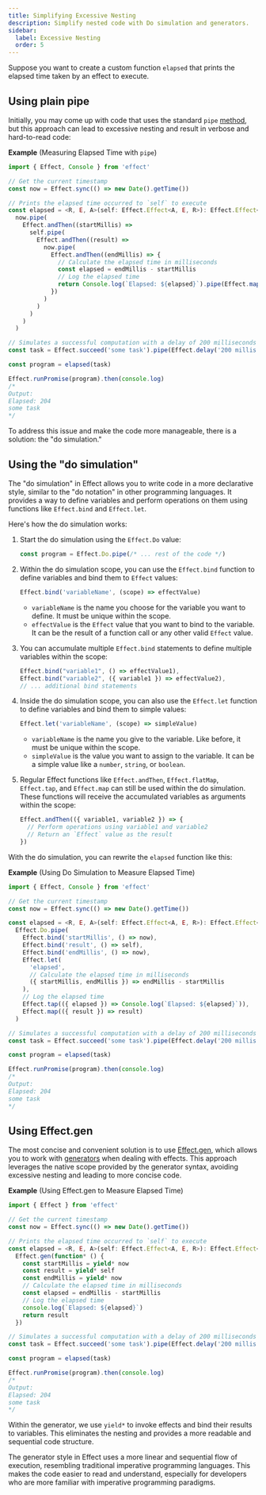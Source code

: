 ```yaml
---
title: Simplifying Excessive Nesting
description: Simplify nested code with Do simulation and generators.
sidebar:
  label: Excessive Nesting
  order: 5
---
```



Suppose you want to create a custom function `elapsed` that prints the elapsed time taken by an effect to execute.

## Using plain pipe

Initially, you may come up with code that uses the standard `pipe` [method](/docs/getting-started/building-pipelines/#the-pipe-method), but this approach can lead to excessive nesting and result in verbose and hard-to-read code:

**Example** (Measuring Elapsed Time with `pipe`)

```ts twoslash
import { Effect, Console } from 'effect'

// Get the current timestamp
const now = Effect.sync(() => new Date().getTime())

// Prints the elapsed time occurred to `self` to execute
const elapsed = <R, E, A>(self: Effect.Effect<A, E, R>): Effect.Effect<A, E, R> =>
  now.pipe(
    Effect.andThen((startMillis) =>
      self.pipe(
        Effect.andThen((result) =>
          now.pipe(
            Effect.andThen((endMillis) => {
              // Calculate the elapsed time in milliseconds
              const elapsed = endMillis - startMillis
              // Log the elapsed time
              return Console.log(`Elapsed: ${elapsed}`).pipe(Effect.map(() => result))
            })
          )
        )
      )
    )
  )

// Simulates a successful computation with a delay of 200 milliseconds
const task = Effect.succeed('some task').pipe(Effect.delay('200 millis'))

const program = elapsed(task)

Effect.runPromise(program).then(console.log)
/*
Output:
Elapsed: 204
some task
*/
```

To address this issue and make the code more manageable, there is a solution: the "do simulation."

## Using the "do simulation"

The "do simulation" in Effect allows you to write code in a more declarative style, similar to the "do notation" in other programming languages. It provides a way to define variables and perform operations on them using functions like `Effect.bind` and `Effect.let`.

Here's how the do simulation works:

<Steps>

1. Start the do simulation using the `Effect.Do` value:

   ```ts showLineNumbers=false
   const program = Effect.Do.pipe(/* ... rest of the code */)
   ```

2. Within the do simulation scope, you can use the `Effect.bind` function to define variables and bind them to `Effect` values:

   ```ts showLineNumbers=false
   Effect.bind('variableName', (scope) => effectValue)
   ```

   - `variableName` is the name you choose for the variable you want to define. It must be unique within the scope.
   - `effectValue` is the `Effect` value that you want to bind to the variable. It can be the result of a function call or any other valid `Effect` value.

3. You can accumulate multiple `Effect.bind` statements to define multiple variables within the scope:

   ```ts showLineNumbers=false
   Effect.bind("variable1", () => effectValue1),
   Effect.bind("variable2", ({ variable1 }) => effectValue2),
   // ... additional bind statements
   ```

4. Inside the do simulation scope, you can also use the `Effect.let` function to define variables and bind them to simple values:

   ```ts showLineNumbers=false
   Effect.let('variableName', (scope) => simpleValue)
   ```

   - `variableName` is the name you give to the variable. Like before, it must be unique within the scope.
   - `simpleValue` is the value you want to assign to the variable. It can be a simple value like a `number`, `string`, or `boolean`.

5. Regular Effect functions like `Effect.andThen`, `Effect.flatMap`, `Effect.tap`, and `Effect.map` can still be used within the do simulation. These functions will receive the accumulated variables as arguments within the scope:

   ```ts showLineNumbers=false
   Effect.andThen(({ variable1, variable2 }) => {
     // Perform operations using variable1 and variable2
     // Return an `Effect` value as the result
   })
   ```

</Steps>

With the do simulation, you can rewrite the `elapsed` function like this:

**Example** (Using Do Simulation to Measure Elapsed Time)

```ts twoslash
import { Effect, Console } from 'effect'

// Get the current timestamp
const now = Effect.sync(() => new Date().getTime())

const elapsed = <R, E, A>(self: Effect.Effect<A, E, R>): Effect.Effect<A, E, R> =>
  Effect.Do.pipe(
    Effect.bind('startMillis', () => now),
    Effect.bind('result', () => self),
    Effect.bind('endMillis', () => now),
    Effect.let(
      'elapsed',
      // Calculate the elapsed time in milliseconds
      ({ startMillis, endMillis }) => endMillis - startMillis
    ),
    // Log the elapsed time
    Effect.tap(({ elapsed }) => Console.log(`Elapsed: ${elapsed}`)),
    Effect.map(({ result }) => result)
  )

// Simulates a successful computation with a delay of 200 milliseconds
const task = Effect.succeed('some task').pipe(Effect.delay('200 millis'))

const program = elapsed(task)

Effect.runPromise(program).then(console.log)
/*
Output:
Elapsed: 204
some task
*/
```

## Using Effect.gen

The most concise and convenient solution is to use [Effect.gen](/docs/getting-started/using-generators/), which allows you to work with [generators](https://developer.mozilla.org/en-US/docs/Web/JavaScript/Reference/Global_Objects/Generator) when dealing with effects. This approach leverages the native scope provided by the generator syntax, avoiding excessive nesting and leading to more concise code.

**Example** (Using Effect.gen to Measure Elapsed Time)

```ts twoslash
import { Effect } from 'effect'

// Get the current timestamp
const now = Effect.sync(() => new Date().getTime())

// Prints the elapsed time occurred to `self` to execute
const elapsed = <R, E, A>(self: Effect.Effect<A, E, R>): Effect.Effect<A, E, R> =>
  Effect.gen(function* () {
    const startMillis = yield* now
    const result = yield* self
    const endMillis = yield* now
    // Calculate the elapsed time in milliseconds
    const elapsed = endMillis - startMillis
    // Log the elapsed time
    console.log(`Elapsed: ${elapsed}`)
    return result
  })

// Simulates a successful computation with a delay of 200 milliseconds
const task = Effect.succeed('some task').pipe(Effect.delay('200 millis'))

const program = elapsed(task)

Effect.runPromise(program).then(console.log)
/*
Output:
Elapsed: 204
some task
*/
```

Within the generator, we use `yield*` to invoke effects and bind their results to variables. This eliminates the nesting and provides a more readable and sequential code structure.

The generator style in Effect uses a more linear and sequential flow of execution, resembling traditional imperative programming languages. This makes the code easier to read and understand, especially for developers who are more familiar with imperative programming paradigms.
